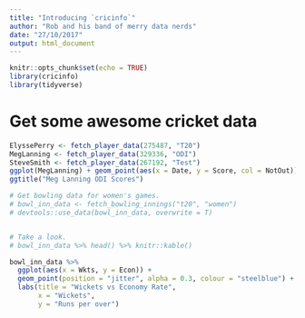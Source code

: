 ```yaml
---
title: "Introducing `cricinfo`"
author: "Rob and his band of merry data nerds"
date: "27/10/2017"
output: html_document
---
```


```r
knitr::opts_chunk$set(echo = TRUE)
library(cricinfo)
library(tidyverse)

```

# Get some awesome cricket data

```r
ElyssePerry <- fetch_player_data(275487, "T20")
MegLanning <- fetch_player_data(329336, "ODI")
SteveSmith <- fetch_player_data(267192, "Test")
ggplot(MegLanning) + geom_point(aes(x = Date, y = Score, col = NotOut)) +
ggtitle("Meg Lanning ODI Scores")


```




```r
# Get bowling data for women's games.
# bowl_inn_data <- fetch_bowling_innings("t20", "women")
# devtools::use_data(bowl_inn_data, overwrite = T)


# Take a look.
# bowl_inn_data %>% head() %>% knitr::kable()
```

```r
bowl_inn_data %>% 
  ggplot(aes(x = Wkts, y = Econ)) +
  geom_point(position = "jitter", alpha = 0.3, colour = "steelblue") +
  labs(title = "Wickets vs Economy Rate",
       x = "Wickets",
       y = "Runs per over")

```

